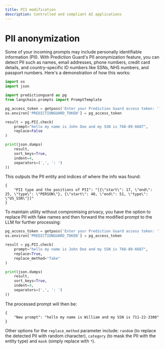 ```yaml
---
title: PII modification
description: Controlled and compliant AI applications
---
```


# PII anonymization

Some of your incoming prompts may include personally identifiable information (PII). With Prediction Guard's PII anonymization feature, you can detect PII such as names, email addresses, phone numbers, credit card details, and country-specific ID numbers like SSNs, NHS numbers, and passport numbers. Here's a demonstration of how this works:

```python copy
import os
import json

import predictionguard as pg
from langchain.prompts import PromptTemplate

pg_access_token = getpass('Enter your Prediction Guard access token: ')
os.environ['PREDICTIONGUARD_TOKEN'] = pg_access_token

result = pg.PII.check(
    prompt="hello my name is John Doe and my SSN is 768-89-6687",
    replace=False
)

print(json.dumps(
    result,
    sort_keys=True,
    indent=4,
    separators=(',', ': ')
))

```

This outputs the PII entity and indices of where the info was found:

```
{
    "PII type and the positions of PII": "[{\"start\": 17, \"end\": 25, \"type\": \"PERSON\"}, {\"start\": 40, \"end\": 51, \"type\": \"US_SSN\"}]"
}
```

To maintain utility without compromising privacy, you have the option to replace PII with fake names and then forward the modified prompt to the LLM for further processing:

```python copy
pg_access_token = getpass('Enter your Prediction Guard access token: ')
os.environ['PREDICTIONGUARD_TOKEN'] = pg_access_token

result = pg.PII.check(
    prompt="hello my name is John Doe and my SSN is 768-89-6687",
    replace=True,
    replace_method="fake"
)

print(json.dumps(
    result,
    sort_keys=True,
    indent=4,
    separators=(',', ': ')
))
```

The processed prompt will then be:

```
{
    "New prompt": "hello my name is William and my SSN is 711-22-3308"
}
```

Other options for the `replace_method` parameter include: `random` (to replace the detected PII with random character), `category` (to mask the PII with the entity type) and `mask` (simply replace with `*`).